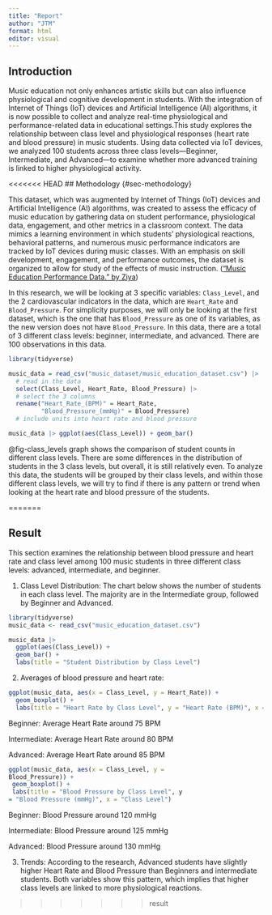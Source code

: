 ```yaml
---
title: "Report"
author: "JTM"
format: html
editor: visual
---
```

## Introduction

Music education not only enhances artistic skills but can also influence physiological and cognitive development in students. With the integration of Internet of Things (IoT) devices and Artificial Intelligence (AI) algorithms, it is now possible to collect and analyze real-time physiological and performance-related data in educational settings.This study explores the relationship between class level and physiological responses (heart rate and blood pressure) in music students. Using data collected via IoT devices, we analyzed 100 students across three class levels—Beginner, Intermediate, and Advanced—to examine whether more advanced training is linked to higher physiological activity.

<<<<<<< HEAD
## Methodology {#sec-methodology}

This dataset, which was augmented by Internet of Things (IoT) devices and Artificial Intelligence (AI) algorithms, was created to assess the efficacy of music education by gathering data on student performance, physiological data, engagement, and other metrics in a classroom context. The data mimics a learning environment in which students' physiological reactions, behavioral patterns, and numerous music performance indicators are tracked by IoT devices during music classes. With an emphasis on skill development, engagement, and performance outcomes, the dataset is organized to allow for study of the effects of music instruction. (["Music Education Performance Data." by Ziya](https://www.kaggle.com/datasets/ziya07/music-education-performance-data))

In this research, we will be looking at 3 specific variables: `Class_Level`, and the 2 cardiovascular indicators in the data, which are `Heart_Rate` and `Blood_Pressure`. For simplicity purposes, we will only be looking at the first dataset, which is the one that has `Blood_Pressure` as one of its variables, as the new version does not have `Blood_Pressure`. In this data, there are a total of 3 different class levels: beginner, intermediate, and advanced. There are 100 observations in this data.

```r
library(tidyverse)

music_data = read_csv("music_dataset/music_education_dataset.csv") |>
  # read in the data
  select(Class_Level, Heart_Rate, Blood_Pressure) |>
  # select the 3 columns
  rename("Heart_Rate_(BPM)" = Heart_Rate,
         "Blood_Pressure_(mmHg)" = Blood_Pressure)
  # include units into heart rate and blood pressure
```

```r
music_data |> ggplot(aes(Class_Level)) + geom_bar()
```

@fig-class_levels graph shows the comparison of student counts in different class levels. There are some differences in the distribution of students in the 3 class levels, but overall, it is still relatively even. To analyze this data, the students will be grouped by their class levels, and within those different class levels, we will try to find if there is any pattern or trend when looking at the heart rate and blood pressure of the students.

=======

## Result

This section examines the relationship between blood pressure and heart rate and class level among 100 music students in three different class levels: advanced, intermediate, and beginner.

1.  Class Level Distribution: The chart below shows the number of students in each class level. The majority are in the Intermediate group, followed by Beginner and Advanced.

```r
library(tidyverse)
music_data <- read_csv("music_education_dataset.csv")
```

```r
music_data |> 
  ggplot(aes(Class_Level)) + 
  geom_bar() + 
  labs(title = "Student Distribution by Class Level")
```

2.  Averages of blood pressure and heart rate:

```r
ggplot(music_data, aes(x = Class_Level, y = Heart_Rate)) + 
  geom_boxplot() + 
  labs(title = "Heart Rate by Class Level", y = "Heart Rate (BPM)", x = "Class Level")
```

Beginner: Average Heart Rate around 75 BPM

Intermediate: Average Heart Rate around 80 BPM

Advanced: Average Heart Rate around 85 BPM

```r
ggplot(music_data, aes(x = Class_Level, y =
Blood_Pressure)) +
 geom_boxplot() +
 labs(title = "Blood Pressure by Class Level", y
= "Blood Pressure (mmHg)", x = "Class Level")
```

Beginner: Blood Pressure around 120 mmHg

Intermediate: Blood Pressure around 125 mmHg

Advanced: Blood Pressure around 130 mmHg

3. Trends: 
According to the research, Advanced students have slightly higher Heart Rate and Blood Pressure than Beginners and intermediate students. Both variables show this pattern, which implies that higher class levels are linked to more physiological reactions.


>>>>>>> result

